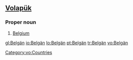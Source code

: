==[[Volapük]]==

===Proper noun===
{{infl|vo|proper noun}}

# [[Belgium]]

[[Category:vo:Countries]]

[[gl:Belgän]]
[[io:Belgän]]
[[lo:Belgän]]
[[pt:Belgän]]
[[tr:Belgän]]
[[vo:Belgän]]